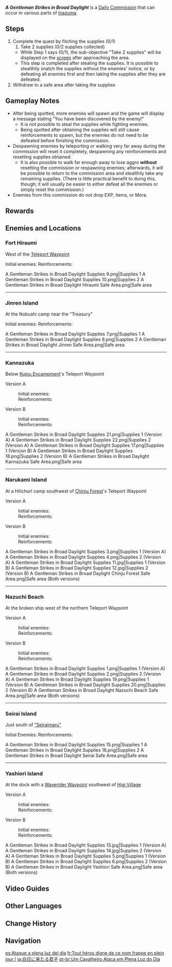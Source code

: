 {{Quest Infobox
|id             = 31060; 31061; 31062; 31063; 31064; 31065; 31066; 31067; 31068; 31069; 31210; 31211
|type           = Commission
|image          = Commission A Gentleman Strikes in Broad Daylight.png
|caption        = [[Seirai Island]] version
|startLocation  = [[Inazuma]]
|otherRewards   = *AR-Dependent Rewards
|region         = Inazuma
|characters     = Traveler
}}
'''''A Gentleman Strikes in Broad Daylight''''' is a [[Daily Commission]] that can occur in various parts of [[Inazuma]].

==Steps==
{{Quest Description|Some scoundrels are plotting ill, threatening the safety of the surrounding area. If you can sneak into their encampment and filch their supplies, you are sure to greatly reduce their strength.}}
# Complete the quest by filching the supplies (0/1)
## Take 2 supplies (0/2 supplies collected)
#* While Step 1 says (0/1), the sub-objective "Take 2 supplies" will be displayed on the [[screen]] after approaching the area.
#* This step is completed after stealing the supplies. It is possible to stealthily snatch the supplies without the enemies' notice, or by defeating all enemies first and then taking the supplies after they are defeated.
# Withdraw to a safe area after taking the supplies

==Gameplay Notes==
* After being spotted, more enemies will spawn and the game will display a message stating "You have been discovered by the enemy!"
** It is not possible to steal the supplies while fighting enemies.
** Being spotted after obtaining the supplies will still cause reinforcements to spawn, but the enemies do not need to be defeated before finishing the commission.
* Despawning enemies by teleporting or walking very far away during the commission will reset it completely, despawning any reinforcements and resetting supplies obtained.
** It is also possible to walk far enough away to lose aggro '''without''' resetting the commission or respawning enemies; afterwards, it will be possible to return to the commission area and stealthily take any remaining supplies. (There is little practical benefit to doing this, though; it will usually be easier to either defeat all the enemies or simply reset the commission.)
* Enemies from this commission do not drop EXP, items, or Mora.

==Rewards==
{{Commission Rewards|full}}

==Enemies and Locations==
===Fort Hiraumi===
;West of the [[Teleport Waypoint]]
Initial enemies: {{Enemy List|Treasure Hoarders: Scout*2;Treasure Hoarders: Handyman}}
Reinforcements: {{Enemy List|Treasure Hoarders: Cryo Potioneer;Treasure Hoarders: Electro Potioneer;Treasure Hoarders: Pyro Potioneer;Treasure Hoarders: Seaman}}
<gallery>
A Gentleman Strikes in Broad Daylight Supplies 9.png|Supplies 1
A Gentleman Strikes in Broad Daylight Supplies 10.png|Supplies 2
A Gentleman Strikes in Broad Daylight Hiraumi Safe Area.png|Safe area
</gallery>
----

===Jinren Island===
;At the Nobushi camp near the "Treasury"
Initial enemies: {{Enemy List|Nobushi: Kikouban*2;Nobushi: Jintouban}}
Reinforcements: {{Enemy List|Nobushi: Hitsukeban*2}}
<gallery>
A Gentleman Strikes in Broad Daylight Supplies 7.png|Supplies 1
A Gentleman Strikes in Broad Daylight Supplies 8.png|Supplies 2
A Gentleman Strikes in Broad Daylight Jinren Safe Area.png|Safe area
</gallery>
----

===Kannazuka===
;Below [[Kujou Encampment]]'s Teleport Waypoint
Version A
:Initial enemies: {{Enemy List|Treasure Hoarders: Crusher;Treasure Hoarders: Gravedigger;Treasure Hoarders: Handyman;Treasure Hoarders: Pugilist}}
:Reinforcements: {{Enemy List|Treasure Hoarders: Cryo Potioneer;Treasure Hoarders: Electro Potioneer;Treasure Hoarders: Hydro Potioneer;Treasure Hoarders: Pyro Potioneer}}

Version B
:Initial enemies: {{Enemy List|Treasure Hoarders: Scout*3}}
:Reinforcements: {{Enemy List|Treasure Hoarders: Crusher*2;Treasure Hoarders: Handyman;Treasure Hoarders: Pugilist}}

<gallery>
A Gentleman Strikes in Broad Daylight Supplies 21.png|Supplies 1 (Version A)
A Gentleman Strikes in Broad Daylight Supplies 22.png|Supplies 2 (Version A)
A Gentleman Strikes in Broad Daylight Supplies 17.png|Supplies 1 (Version B)
A Gentleman Strikes in Broad Daylight Supplies 18.png|Supplies 2 (Version B)
A Gentleman Strikes in Broad Daylight Kannazuka Safe Area.png|Safe area
</gallery>

----

===Narukami Island===
;At a Hilichurl camp southwest of [[Chinju Forest]]'s Teleport Waypoint
Version A
:Initial enemies: {{Enemy List|Wooden Shield Hilichurl Guard*2;Electro Abyss Mage}}
:Reinforcements: {{Enemy List|Electro Hilichurl Shooter;Pyro Hilichurl Shooter;Blazing Axe Mitachurl}}

Version B
:Initial enemies: {{Enemy List|Wooden Shield Hilichurl Guard*2;Pyro Hilichurl Shooter}}
:Reinforcements: {{Enemy List|Electro Hilichurl Grenadier;Hilichurl Grenadier;Crackling Axe Mitachurl}}
<gallery>
A Gentleman Strikes in Broad Daylight Supplies 3.png|Supplies 1 (Version A)
A Gentleman Strikes in Broad Daylight Supplies 4.png|Supplies 2 (Version A)
A Gentleman Strikes in Broad Daylight Supplies 11.jpg|Supplies 1 (Version B)
A Gentleman Strikes in Broad Daylight Supplies 12.jpg|Supplies 2 (Version B)
A Gentleman Strikes in Broad Daylight Chinju Forest Safe Area.png|Safe area (Both versions)
</gallery>
----

===Nazuchi Beach===
;At the broken ship west of the northern Teleport Waypoint

Version A
:Initial enemies: {{Enemy List|Nobushi: Hitsukeban;Nobushi: Jintouban}}
:Reinforcements: {{Enemy List|Nobushi: Kikouban;Kairagi: Dancing Thunder}}

Version B
:Initial enemies: {{Enemy List|Nobushi: Jintouban*3}}
:Reinforcements: {{Enemy List|Nobushi: Kikouban;Nobushi: Hitsukeban}}
<gallery>
A Gentleman Strikes in Broad Daylight Supplies 1.png|Supplies 1 (Version A)
A Gentleman Strikes in Broad Daylight Supplies 2.png|Supplies 2 (Version A)
A Gentleman Strikes in Broad Daylight Supplies 19.png|Supplies 1 (Version B)
A Gentleman Strikes in Broad Daylight Supplies 20.png|Supplies 2 (Version B)
A Gentleman Strikes in Broad Daylight Nazuchi Beach Safe Area.png|Safe area (Both versions)
</gallery>
----

===Seirai Island===
;Just south of [["Seiraimaru"]]
Initial Enemies: {{Enemy List|Fatui Anemoboxer Vanguard;Fatui Geochanter Bracer}}
Reinforcements: {{Enemy List|Fatui Cryogunner Legionnaire;Fatui Hydrogunner Legionnaire}}
<gallery>
A Gentleman Strikes in Broad Daylight Supplies 15.png|Supplies 1
A Gentleman Strikes in Broad Daylight Supplies 16.png|Supplies 2
A Gentleman Strikes in Broad Daylight Seirai Safe Area.png|Safe area
</gallery>
----

===Yashiori Island===
;At the dock with a [[Waverider Waypoint]] southwest of [[Higi Village]]
Version A
:Initial enemies: {{Enemy List|Fatui Anemoboxer Vanguard;Fatui Cryogunner Legionnaire}}
:Reinforcements: {{Enemy List|Fatui Hydrogunner Legionnaire;Fatui Geochanter Bracer}}

Version B
:Initial enemies: {{Enemy List|Fatui Anemoboxer Vanguard;Fatui Geochanter Bracer}}
:Reinforcements: {{Enemy List|Fatui Electrohammer Vanguard;Fatui Pyroslinger Bracer}}
<gallery>
A Gentleman Strikes in Broad Daylight Supplies 13.jpg|Supplies 1 (Version A)
A Gentleman Strikes in Broad Daylight Supplies 14.jpg|Supplies 2 (Version A)
A Gentleman Strikes in Broad Daylight Supplies 5.png|Supplies 1 (Version B)
A Gentleman Strikes in Broad Daylight Supplies 6.png|Supplies 2 (Version B)
A Gentleman Strikes in Broad Daylight Yashiori Safe Area.png|Safe area (Both versions)
</gallery>

==Video Guides==
{{EVT
|video1   = https://youtu.be/U7Se9jHBZQk
|caption1 = A Gentleman Strikes in Daylight (Nazuchi Beach) Guide
}}

==Other Languages==
{{Other Languages
|en      = A Gentleman Strikes in Broad Daylight
|zhs     = 君子白日闯
|zhs_rm  = Jūnzǐ Báirì Chuǎng
|zht     = 君子白日闖
|zht_rm  = Jūnzǐ Báirì Chuǎng
|zh_tl   = A Gentleman Charges in Broad Daylight
|ja      = 白日に来たる君子
|ja_rm   = Hakujitsu ni Kitaru Kunshi
|ja_tl   = A Gentleman Coming in Broad Daylight
|ko      = 낮도둑
|ko_tl   = A Noonday Thief
|es      = Ataque a plena luz del día
|es_tl   = Attack in Broad Daylight
|fr      = {{MC|m=Tout héros|f=Toute héroïne|fr}} digne de ce nom frappe en plein jour !
|fr_tl   = Any Decent Hero (M/F) Strikes in Broad Daylight!
|ru      = Благородный муж атакует средь бела дня
|ru_tl   = A Noble Man Attacks in Broad Daylight
|th      = ผู้รุกรานใต้ฟ้ากว้าง
|th_rm   = Phuruk-ran Tai Fa Kwang
|th_tl   = An Assailant Under the Vast Sky
|vi      = Quân Tử Ngoài Sáng
|vi_tl   = 
|de      = Ein Edelmann schlägt offen zu
|de_tl   = A Nobleman Strikes Openly
|id      = Seorang Pahlawan Menyerang di Siang Bolong
|id_tl   = A Hero Attacks in Broad Daylight
|pt      = {{MC|m=Um Cavalheiro|f=Uma Cavalheira|pt}} Ataca em Plena Luz do Dia
|pt_tl   = A Knight (M/F) Attacks in Broad Daylight
|tr      = Centilmen Dediğin Güpegündüz Saldırır
|tr_tl   = What You Call a Gentleman Attacks at Broad Daylight
|it      = Chi ha onore attacca allo scoperto
|it_tl   = Those Who Have Honor Strike Without Cover
}}

==Change History==
{{Change History|2.0}}

==Navigation==
{{Commission Navbox|Basic}}

[[es:Ataque a plena luz del día]]
[[fr:Tout héros digne de ce nom frappe en plein jour !]]
[[ja:白日に来たる君子]]
[[pt-br:Um Cavalheiro Ataca em Plena Luz do Dia]]